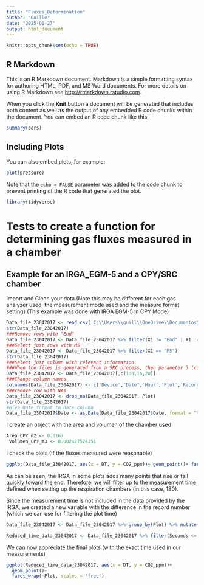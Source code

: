 ```yaml
---
title: "Fluxes_Determination"
author: "Guille"
date: "2025-01-27"
output: html_document
---
```


```r
knitr::opts_chunk$set(echo = TRUE)
```

## R Markdown

This is an R Markdown document. Markdown is a simple formatting syntax for authoring HTML, PDF, and MS Word documents. For more details on using R Markdown see <http://rmarkdown.rstudio.com>.

When you click the **Knit** button a document will be generated that includes both content as well as the output of any embedded R code chunks within the document. You can embed an R code chunk like this:

```r
summary(cars)
```

## Including Plots

You can also embed plots, for example:

```r
plot(pressure)
```

Note that the `echo = FALSE` parameter was added to the code chunk to prevent printing of the R code that generated the plot.

```r
library(tidyverse)
```

# Tests to create a function for determining gas fluxes measured in a chamber

## Example for an IRGA_EGM-5 and a CPY/SRC chamber

Import and Clean your data (Note this may be different for each gas analyzer used, the measurement mode used and the measure format setting) (This example was done with IRGA EGM-5 in CPY Mode)

```r
Data_file_23042017 <- read_csv('C:\\Users\\guill\\OneDrive\\Documentos\\R\\Datos_FP\\23042017.TXT', skip = 2, col_names = FALSE, comment= 'Start')
str(Data_file_23042017)
###Remove rows with "End"
Data_file_23042017 <- Data_file_23042017 %>% filter(X1 != "End" | X1 != "Zero")
###Select just rows with M5
Data_file_23042017 <- Data_file_23042017 %>% filter(X1 == "M5")
str(Data_file_23042017)
###Select just column with relevant information
###When the files is generated from a SRC process, then parameter 3 (column 20) is DT
Data_file_23042017 <- Data_file_23042017[,c(1:8,16,20)]
###Change column names
colnames(Data_file_23042017) <- c('Device',"Date",'Hour','Plot','Record_number','CO2_ppm','P_mBa','Flow',"T_aire", "DT")
###remove row with NAs
Data_file_23042017 <- drop_na(Data_file_23042017, Plot)
str(Data_file_23042017)
#Give Date format to Date column
Data_file_23042017$Date <- as.Date(Data_file_23042017$Date, format = "%d/%m/%Y")
```

I create an object with the area and volumen of the chamber used

```r
Area_CPY_m2 <- 0.0167
 Volumen_CPY_m3 <- 0.002427524351
```

I check the plots (If the fluxes measured were reasonable)
```r
ggplot(Data_file_23042017, aes(x = DT, y = CO2_ppm))+ geom_point()+ facet_wrap(~Plot, scales = 'free')
```

As can be seen, the IRGA in some plots adds many points that rise or fall quickly toward the end. Therefore, we will filter up to the measurement time defined when setting up the respiration chambers (in this case, 180).

Since the measurement time is not included in the data provided by the IRGA, we created a new variable with the difference in the record number (which we can use for filtering the plot time)

```r
Data_file_23042017 <- Data_file_23042017 %>% group_by(Plot) %>% mutate(Seconds = Record_number-first(Record_number))

Reduced_time_data_23042017 <- Data_file_23042017 %>% filter(Seconds <= 180)
```

We can now appreciate the final plots (with the exact time used in our measurements)

```r
ggplot(Reduced_time_data_23042017, aes(x = DT, y = CO2_ppm))+
  geom_point()+
  facet_wrap(~Plot, scales = 'free')
```

